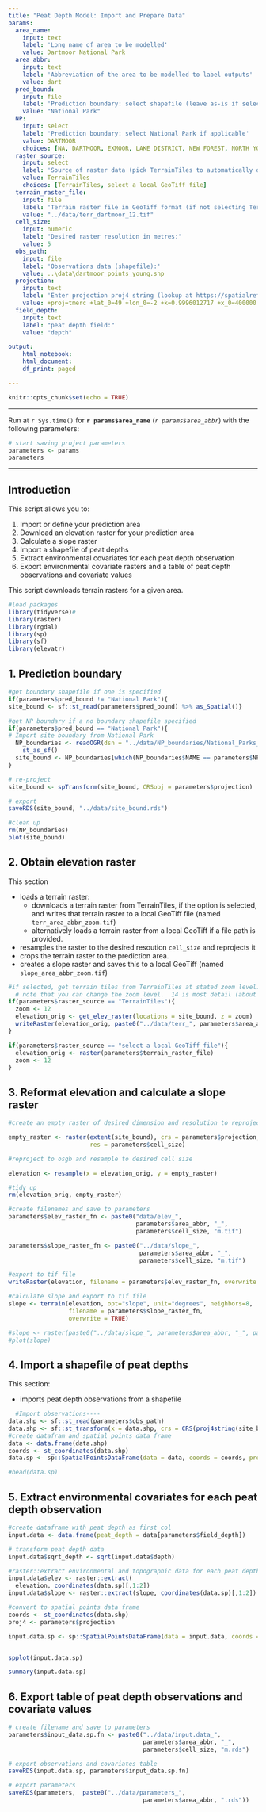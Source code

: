 ```yaml
---
title: "Peat Depth Model: Import and Prepare Data"
params:
  area_name: 
    input: text
    label: 'Long name of area to be modelled'
    value: Dartmoor National Park
  area_abbr:
    input: text
    label: 'Abbreviation of the area to be modelled to label outputs'
    value: dart
  pred_bound: 
    input: file
    label: 'Prediction boundary: select shapefile (leave as-is if selecting NP)'
    value: "National Park"
  NP: 
    input: select
    label: 'Prediction boundary: select National Park if applicable'
    value: DARTMOOR
    choices: [NA, DARTMOOR, EXMOOR, LAKE DISTRICT, NEW FOREST, NORTH YORK MOORS, NORTHUMBERLAND, PEAK DISTRICT, SOUTH DOWNS, THE BROADS, YORKSHIRE DALES]
  raster_source:
    input: select
    label: 'Source of raster data (pick TerrainTiles to automatically download terrain)'
    value: TerrainTiles
    choices: [TerrainTiles, select a local GeoTiff file]
  terrain_raster_file: 
    input: file
    label: 'Terrain raster file in GeoTiff format (if not selecting TerrainTiles)'
    value: "../data/terr_dartmoor_12.tif"
  cell_size: 
    input: numeric
    label: "Desired raster resolution in metres:"
    value: 5
  obs_path:
    input: file
    label: 'Observations data (shapefile):'
    value: ..\data\dartmoor_points_young.shp
  projection:
    input: text
    label: 'Enter projection proj4 string (lookup at https://spatialreference.org, default is BNG):'
    value: +proj=tmerc +lat_0=49 +lon_0=-2 +k=0.9996012717 +x_0=400000 +y_0=-100000 +ellps=airy +datum=OSGB36 +units=m +no_defs 
  field_depth:
    input: text
    label: "peat depth field:"
    value: "depth"

output:
    html_notebook:
    html_document:
    df_print: paged

---
```


```r
knitr::opts_chunk$set(echo = TRUE)
```

-------  

Run at `r Sys.time()` for **`r params$area_name`** (*`r params$area_abbr`*) with the following parameters: 

```r
# start saving project parameters
parameters <- params
parameters 
```


-------    

## Introduction

This script allows you to:  

1. Import or define your prediction area
2. Download an elevation raster for your prediction area
3. Calculate a slope raster
4. Import a shapefile of peat depths
5. Extract environmental covariates for each peat depth observation
6. Export environmental covariate rasters and a table of peat depth observations and covariate values


This script downloads terrain rasters for a given area. 

```r
#load packages
library(tidyverse)#
library(raster)
library(rgdal)
library(sp)
library(sf)
library(elevatr)
```


##  1. Prediction boundary

```r
#get boundary shapefile if one is specified
if(parameters$pred_bound != "National Park"){
site_bound <- sf::st_read(parameters$pred_bound) %>% as_Spatial()}

#get NP boundary if a no boundary shapefile specified
if(parameters$pred_bound == "National Park"){
# Import site boundary from National Park
  NP_boundaries <- readOGR(dsn = "../data/NP_boundaries/National_Parks__England____Natural_England.shp", verbose = TRUE) %>% 
    st_as_sf()
  site_bound <- NP_boundaries[which(NP_boundaries$NAME == parameters$NP),] %>% as_Spatial()
}

# re-project
site_bound <- spTransform(site_bound, CRSobj = parameters$projection)

# export
saveRDS(site_bound, "../data/site_bound.rds")

#clean up
rm(NP_boundaries)
plot(site_bound)
```

## 2. Obtain elevation raster

This section 

* loads a terrain raster:  
    + downloads a terrain raster from TerrainTiles, if the option is selected, and writes that terrain raster to a local GeoTiff file (named `terr_area_abbr_zoom.tif`)  
    + alternatively loads a terrain raster from a local GeoTiff if a file path is provided.    
* resamples the raster to the desired resoution `cell_size` and reprojects it
* crops the terrain raster to the prediction area.  
* creates a slope raster and saves this to a local GeoTiff (named `slope_area_abbr_zoom.tif`)


```r
#if selected, get terrain tiles from TerrainTiles at stated zoom level. 
  # note that you can change the zoom level.  14 is most detail (about 3m resolution) but huge files
if(parameters$raster_source == "TerrainTiles"){
  zoom <- 12
  elevation_orig <- get_elev_raster(locations = site_bound, z = zoom)
  writeRaster(elevation_orig, paste0("../data/terr_", parameters$area_abbr, "_", zoom, ".tif"), overwrite = TRUE)
}

if(parameters$raster_source == "select a local GeoTiff file"){
  elevation_orig <- raster(parameters$terrain_raster_file)
  zoom <- 12
}
```

## 3. Reformat elevation and calculate a slope raster

```r
#create an empty raster of desired dimension and resolution to reproject and resample to

empty_raster <- raster(extent(site_bound), crs = parameters$projection, 
                       res = parameters$cell_size) 

#reproject to osgb and resample to desired cell size

elevation <- resample(x = elevation_orig, y = empty_raster)

#tidy up
rm(elevation_orig, empty_raster)

#create filenames and save to parameters
parameters$elev_raster_fn <- paste0("data/elev_", 
                                    parameters$area_abbr, "_", 
                                    parameters$cell_size, "m.tif")

parameters$slope_raster_fn <- paste0("../data/slope_", 
                                     parameters$area_abbr, "_", 
                                     parameters$cell_size, "m.tif")

#export to tif file
writeRaster(elevation, filename = parameters$elev_raster_fn, overwrite = TRUE)

#calculate slope and export to tif file
slope <- terrain(elevation, opt="slope", unit="degrees", neighbors=8, 
                 filename = parameters$slope_raster_fn, 
                 overwrite = TRUE)

#slope <- raster(paste0("../data/slope_", parameters$area_abbr, "_", parameters$cell_size, "m.tif")) #use this if you've already got a slope file
#plot(slope)
```


## 4. Import a shapefile of peat depths

This section: 

* imports peat depth observations from a shapefile


```r
  #Import observations----
data.shp <- sf::st_read(parameters$obs_path)
data.shp <- sf::st_transform(x = data.shp, crs = CRS(proj4string(site_bound)))
#create datafram and spatial points data frame
data <- data.frame(data.shp)
coords <- st_coordinates(data.shp)
data.sp <- sp::SpatialPointsDataFrame(data = data, coords = coords, proj4string = CRS(proj4string(site_bound)))

#head(data.sp)
```

## 5. Extract environmental covariates for each peat depth observation


```r
#create dataframe with peat depth as first col
input.data <- data.frame(peat_depth = data[parameters$field_depth])

# transform peat depth data
input.data$sqrt_depth <- sqrt(input.data$depth)

#raster::extract environmental and topographic data for each peat depth measurement
input.data$elev <- raster::extract(
  elevation, coordinates(data.sp)[,1:2])
input.data$slope <- raster::extract(slope, coordinates(data.sp)[,1:2])

#convert to spatial points data frame
coords <- st_coordinates(data.shp)
proj4 <- parameters$projection

input.data.sp <- sp::SpatialPointsDataFrame(data = input.data, coords = coords, proj4string = CRS(proj4))


spplot(input.data.sp)
```




```r
summary(input.data.sp)
```


## 6. Export table of peat depth observations and covariate values

```r
# create filename and save to parameters
parameters$input_data.sp.fn <- paste0("../data/input.data_", 
                                      parameters$area_abbr, "_", 
                                      parameters$cell_size, "m.rds")

# export observations and covariates table
saveRDS(input.data.sp, parameters$input_data.sp.fn)
```

```r
# export parameters
saveRDS(parameters,  paste0("../data/parameters_", 
                                      parameters$area_abbr, ".rds"))
```






